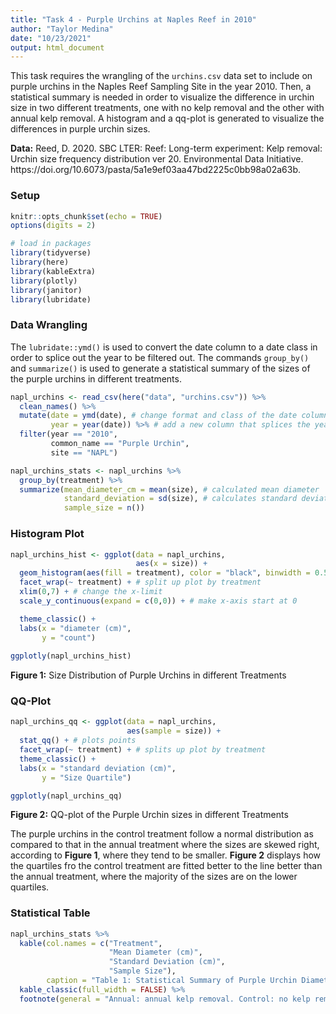 ```yaml
---
title: "Task 4 - Purple Urchins at Naples Reef in 2010"
author: "Taylor Medina"
date: "10/23/2021"
output: html_document
---
```


This task requires the wrangling of the `urchins.csv` data set to include on purple urchins in the Naples Reef Sampling Site in the year 2010. Then, a statistical summary is needed in order to visualize the difference in urchin size in two different treatments, one with no kelp removal and the other with annual kelp removal. A histogram and a qq-plot is generated to visualize the differences in purple urchin sizes.

**Data:** Reed, D. 2020. SBC LTER: Reef: Long-term experiment: Kelp removal: Urchin size frequency distribution ver 20. Environmental Data Initiative. https://doi.org/10.6073/pasta/5a1e9ef03aa47bd2225c0bb98a02a63b. 

### Setup
```r
knitr::opts_chunk$set(echo = TRUE)
options(digits = 2)

# load in packages
library(tidyverse)
library(here)
library(kableExtra)
library(plotly)
library(janitor)
library(lubridate)

```

### Data Wrangling
The `lubridate::ymd()` is used to convert the date column to a date class in order to splice out the year to be filtered out. The commands `group_by()` and `summarize()` is used to generate a statistical summary of the sizes of the purple urchins in different treatments.
```r

napl_urchins <- read_csv(here("data", "urchins.csv")) %>% 
  clean_names() %>% 
  mutate(date = ymd(date), # change format and class of the date column
         year = year(date)) %>% # add a new column that splices the year from the date column
  filter(year == "2010", 
         common_name == "Purple Urchin",
         site == "NAPL")

napl_urchins_stats <- napl_urchins %>% 
  group_by(treatment) %>% 
  summarize(mean_diameter_cm = mean(size), # calculated mean diameter
            standard_deviation = sd(size), # calculates standard deviation of size
            sample_size = n())

```

### Histogram Plot
```r

napl_urchins_hist <- ggplot(data = napl_urchins,
                            aes(x = size)) +
  geom_histogram(aes(fill = treatment), color = "black", binwidth = 0.5) + # make color based on treatment
  facet_wrap(~ treatment) + # split up plot by treatment
  xlim(0,7) + # change the x-limit
  scale_y_continuous(expand = c(0,0)) + # make x-axis start at 0

  theme_classic() + 
  labs(x = "diameter (cm)",
       y = "count")
  
ggplotly(napl_urchins_hist)

```
**Figure 1:** Size Distribution of Purple Urchins in different Treatments

### QQ-Plot
```r

napl_urchins_qq <- ggplot(data = napl_urchins,
                          aes(sample = size)) +
  stat_qq() + # plots points
  facet_wrap(~ treatment) + # splits up plot by treatment
  theme_classic() +
  labs(x = "standard deviation (cm)",
       y = "Size Quartile")

ggplotly(napl_urchins_qq)

```
**Figure 2:** QQ-plot of the Purple Urchin sizes in different Treatments

The purple urchins in the control treatment follow a normal distribution as compared to that in the annual treatment where the sizes are skewed right, according to **Figure 1**, where they tend to be smaller. **Figure 2** displays how the quartiles fro the control treatment are fitted better to the line better than the annual treatment, where the majority of the sizes are on the lower quartiles.

### Statistical Table
```r

napl_urchins_stats %>% 
  kable(col.names = c("Treatment",
                      "Mean Diameter (cm)",
                      "Standard Deviation (cm)",
                      "Sample Size"),
        caption = "Table 1: Statistical Summary of Purple Urchin Diameters (cm) ") %>% 
  kable_classic(full_width = FALSE) %>% 
  footnote(general = "Annual: annual kelp removal. Control: no kelp removal") # adds a footnote to the table

```

